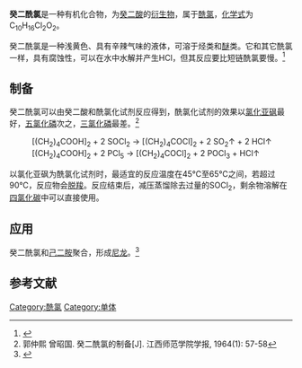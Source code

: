 {{chembox
| Verifiedfields = changed
| Watchedfields = changed
| verifiedrevid = 432939426
| Name = 癸二酰氯
| ImageFile = Sebacoyl-chloride-2D-skeletal.png
| ImageSize = 240px
| ImageName = Skeletal formula of sebacoyl chloride
| ImageFile1 = Sebacoyl-chloride-3D-balls.png
| ImageSize1 = 240px
| ImageName1 = Ball-and-stick model
| ImageFile2 = Sebacoyl_chloride.jpg
| PIN = Decanedioyl dichloride
| OtherNames = 
|Section1={{Chembox Identifiers
| CASNo_Ref = {{cascite|correct|??}}
| CASNo = 111-19-3
| SMILES = ClC(=O)CCCCCCCC(=O)CCl
| EINECS = 203-843-4
| PubChem = 66072
| ChemSpiderID_Ref = {{chemspidercite|changed|chemspider}}
| ChemSpiderID = 59462
| InChI = 1/C10H16Cl2O2/c11-9(13)7-5-3-1-2-4-6-8-10(12)14/h1-8H2
| InChIKey = WMPOZLHMGVKUEJ-UHFFFAOYAH
| StdInChI_Ref = {{stdinchicite|changed|chemspider}}
| StdInChI = 1S/C10H16Cl2O2/c11-9(13)7-5-3-1-2-4-6-8-10(12)14/h1-8H2
| StdInChIKey_Ref = {{stdinchicite|changed|chemspider}}
| StdInChIKey = WMPOZLHMGVKUEJ-UHFFFAOYSA-N
| RTECS = 
| MeSHName = C061659
  }}
|Section2={{Chembox Properties
| Formula = C<sub>10</sub>H<sub>16</sub>Cl<sub>2</sub>O<sub>2</sub>
| MolarMass = 239.14 g/mol
| Density = 1.12 g cm<sup>−3</sup>
| MeltingPtC = −2.5
| BoilingPtC = 220
  }}
|Section7={{Chembox Hazards
| NFPA-H = 3
| NFPA-F = 0
| NFPA-R = 2
| NFPA-S = W
| ExternalSDS = [http://www.pcl.ox.ac.uk/MSDS/SE/sebacoyl_chloride.html External MSDS]
  }}
}}

'''癸二酰氯'''是一种有机化合物，为[[癸二酸|癸二酸]]的[[衍生物|衍生物]]，属于[[酰氯|酰氯]]，[[化学式|化学式]]为C<sub>10</sub>H<sub>16</sub>Cl<sub>2</sub>O<sub>2</sub>。

癸二酰氯是一种浅黄色、具有辛辣气味的液体，可溶于烃类和[[醚|醚]]类。它和其它酰氯一样，具有腐蚀性，可以在水中水解并产生HCl，但其反应要比短链酰氯要慢。<ref>{{cite journal|last1=Morgan|first1=Paul W.|last2=Kwolek|first2=Stephanie L.|title=The nylon rope trick: Demonstration of condensation polymerization|url=https://archive.org/details/sim_journal-of-chemical-education_1959-04_36_4/page/182|journal=Journal of Chemical Education|date=April 1959|volume=36|issue=4|pages=182|doi=10.1021/ed036p182}}</ref>
==制备==
癸二酰氯可以由癸二酸和酰氯化试剂反应得到，酰氯化试剂的效果以[[氯化亚砜|氯化亚砜]]最好，[[五氯化磷|五氯化磷]]次之，[[三氯化磷|三氯化磷]]最差。<ref>郭仲熙 曾昭国. 癸二酰氯的制备[J]. 江西师范学院学报, 1964(1): 57-58</ref>
: [(CH<sub>2</sub>)<sub>4</sub>COOH]<sub>2</sub> + 2 SOCl<sub>2</sub> → [(CH<sub>2</sub>)<sub>4</sub>COCl]<sub>2</sub> + 2 SO<sub>2</sub>↑ + 2 HCl↑
: [(CH<sub>2</sub>)<sub>4</sub>COOH]<sub>2</sub> + 2 PCl<sub>5</sub> → [(CH<sub>2</sub>)<sub>4</sub>COCl]<sub>2</sub> + 2 POCl<sub>3</sub> + HCl↑
以氯化亚砜为酰氯化试剂时，最适宜的反应温度在45℃至65℃之间，若超过90℃，反应物会[[脱羧|脱羧]]。反应结束后，减压蒸馏除去过量的SOCl<sub>2</sub>，剩余物溶解在[[四氯化碳|四氯化碳]]中可以直接使用。
==应用==
癸二酰氯和[[己二胺|己二胺]]聚合，形成[[尼龙|尼龙]]。<ref>{{Cite journal|last=Enkelmann|first=Volker|last2=Wegner|first2=Gerhard|date=1976-11-01|title=Mechanism of interfacial polycondensation and the direct synthesis of stable polyamide membranes|url=http://onlinelibrary.wiley.com/doi/10.1002/macp.1976.021771106/abstract|journal=Die Makromolekulare Chemie|language=en|volume=177|issue=11|pages=3177–3189|doi=10.1002/macp.1976.021771106|issn=0025-116X|access-date=2016-11-06|archive-date=2016-08-03|archive-url=https://web.archive.org/web/20160803104857/http://onlinelibrary.wiley.com/doi/10.1002/macp.1976.021771106/abstract|dead-url=no}}</ref>
==参考文献==
{{reflist}}

{{酰卤}}

[[Category:酰氯|Category:酰氯]]
[[Category:单体|Category:单体]]